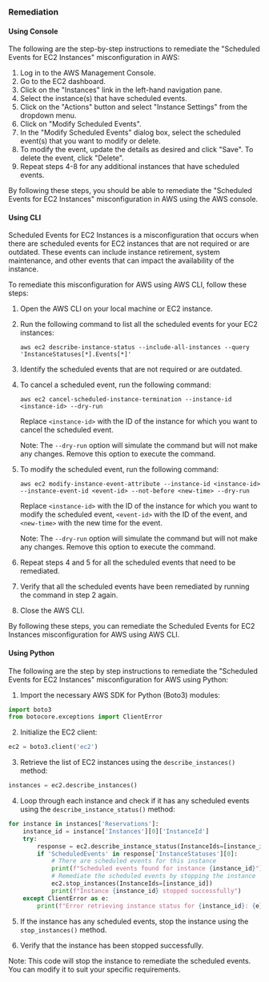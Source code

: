 ### Remediation

#### Using Console

The following are the step-by-step instructions to remediate the "Scheduled Events for EC2 Instances" misconfiguration in AWS:

1. Log in to the AWS Management Console.
2. Go to the EC2 dashboard.
3. Click on the "Instances" link in the left-hand navigation pane.
4. Select the instance(s) that have scheduled events.
5. Click on the "Actions" button and select "Instance Settings" from the dropdown menu.
6. Click on "Modify Scheduled Events".
7. In the "Modify Scheduled Events" dialog box, select the scheduled event(s) that you want to modify or delete.
8. To modify the event, update the details as desired and click "Save". To delete the event, click "Delete".
9. Repeat steps 4-8 for any additional instances that have scheduled events.

By following these steps, you should be able to remediate the "Scheduled Events for EC2 Instances" misconfiguration in AWS using the AWS console.

#### Using CLI

Scheduled Events for EC2 Instances is a misconfiguration that occurs when there are scheduled events for EC2 instances that are not required or are outdated. These events can include instance retirement, system maintenance, and other events that can impact the availability of the instance.

To remediate this misconfiguration for AWS using AWS CLI, follow these steps:

1. Open the AWS CLI on your local machine or EC2 instance.

2. Run the following command to list all the scheduled events for your EC2 instances:

   ```
   aws ec2 describe-instance-status --include-all-instances --query 'InstanceStatuses[*].Events[*]'
   ```

3. Identify the scheduled events that are not required or are outdated.

4. To cancel a scheduled event, run the following command:

   ```
   aws ec2 cancel-scheduled-instance-termination --instance-id <instance-id> --dry-run
   ```

   Replace `<instance-id>` with the ID of the instance for which you want to cancel the scheduled event.

   Note: The `--dry-run` option will simulate the command but will not make any changes. Remove this option to execute the command.

5. To modify the scheduled event, run the following command:

   ```
   aws ec2 modify-instance-event-attribute --instance-id <instance-id> --instance-event-id <event-id> --not-before <new-time> --dry-run
   ```

   Replace `<instance-id>` with the ID of the instance for which you want to modify the scheduled event, `<event-id>` with the ID of the event, and `<new-time>` with the new time for the event.

   Note: The `--dry-run` option will simulate the command but will not make any changes. Remove this option to execute the command.

6. Repeat steps 4 and 5 for all the scheduled events that need to be remediated.

7. Verify that all the scheduled events have been remediated by running the command in step 2 again.

8. Close the AWS CLI.

By following these steps, you can remediate the Scheduled Events for EC2 Instances misconfiguration for AWS using AWS CLI.

#### Using Python

The following are the step by step instructions to remediate the "Scheduled Events for EC2 Instances" misconfiguration for AWS using Python:

1. Import the necessary AWS SDK for Python (Boto3) modules:

```python
import boto3
from botocore.exceptions import ClientError
```

2. Initialize the EC2 client:

```python
ec2 = boto3.client('ec2')
```

3. Retrieve the list of EC2 instances using the `describe_instances()` method:

```python
instances = ec2.describe_instances()
```

4. Loop through each instance and check if it has any scheduled events using the `describe_instance_status()` method:

```python
for instance in instances['Reservations']:
    instance_id = instance['Instances'][0]['InstanceId']
    try:
        response = ec2.describe_instance_status(InstanceIds=[instance_id])
        if 'ScheduledEvents' in response['InstanceStatuses'][0]:
            # There are scheduled events for this instance
            print(f"Scheduled events found for instance {instance_id}")
            # Remediate the scheduled events by stopping the instance
            ec2.stop_instances(InstanceIds=[instance_id])
            print(f"Instance {instance_id} stopped successfully")
    except ClientError as e:
        print(f"Error retrieving instance status for {instance_id}: {e}")
```

5. If the instance has any scheduled events, stop the instance using the `stop_instances()` method.

6. Verify that the instance has been stopped successfully.

Note: This code will stop the instance to remediate the scheduled events. You can modify it to suit your specific requirements.

